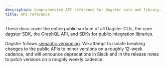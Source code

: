 ```yaml
---
description: Comprehensive API reference for Dagster core and library.
title: API reference
---
```


These docs cover the entire public surface of all Dagster CLIs, the core dagster SDK, the GraphQL API, and SDKs for public integration libraries.

Dagster follows [semantic versioning](https://semver.org). We attempt to isolate breaking changes to the public APIs to minor versions on a roughly 12-week cadence, and will announce deprecations in Slack and in the release notes to patch versions on a roughly weekly cadence.
